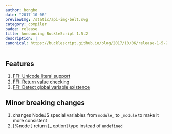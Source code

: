```yaml
---
author: hongbo
date: "2017-10-06" 
previewImg: /static/api-img-belt.svg
category: compiler
badge: release
title: Announcing BuckleScript 1.5.2
description: |
canonical: https://bucklescript.github.io/blog/2017/10/06/release-1-5-2
---
```


## Features

1. [FFI: Unicode literal support](
   http://bucklescript.github.io/bucklescript/Manual.html#_unicode_support_since_1_5_1)
2. [FFI: Return value
   checking](http://bucklescript.github.io/bucklescript/Manual.html#_return_value_checking_since_1_5_1)
3. [FFI: Detect global variable
   existence](http://bucklescript.github.io/bucklescript/Manual.html#_detect_global_varialbe_existence_code_bs_external_code_since_1_5_1)

## Minor breaking changes

1. changes NodeJS special variables from `module_` to `_module` to make it more consistent
2. [%node ] return [_ option] type instead of `undefined`
